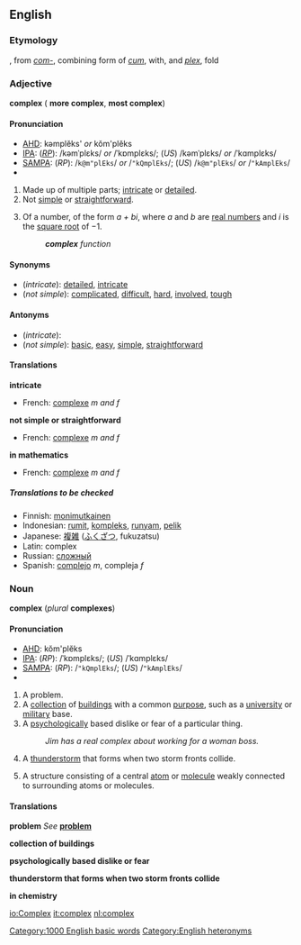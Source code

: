 ==English==
===Etymology===
{{L.}}, from ''[[com-]]'', combining form of ''[[cum]]'', with, and ''[[plex]]'', fold

=== Adjective ===
'''complex''' ({{compar}} '''more complex''', {{superl}} '''most complex''')
{{wikipedia}}

====Pronunciation====
*[[AHD]]: kəmplĕks' ''or'' kŏm'plĕks
*[[IPA]]: (''[[RP]]''): /kəmˈplɛks/ ''or'' /ˈkɒmplɛks/; (''US'') /kəmˈplɛks/ ''or'' /ˈkɑmplɛks/
*[[SAMPA]]: (''RP''): /<tt>k@m"plEks</tt>/ ''or'' /<tt>"kQmplEks</tt>/; (''US'') /<tt>k@m"plEks</tt>/ ''or'' /<tt>"kAmplEks</tt>/
*{{audio|en-us-complex-adj.ogg|Audio (US)}}

#Made up of multiple parts; [[intricate]] or [[detailed]].
#Not [[simple]] or [[straightforward]].
#{{mathematics}} Of a number, of the form ''a + bi'', where ''a'' and ''b'' are [[real number]]s and ''i'' is the [[square root]] of &minus;1.
#:'''''complex''' function''
{{wikipediapar|complex number}}

====Synonyms====
*(''intricate''): [[detailed]], [[intricate]]
*(''not simple''): [[complicated]], [[difficult]], [[hard]], [[involved]], [[tough]]

====Antonyms====
*(''intricate''):
*(''not simple''): [[basic]], [[easy]], [[simple]], [[straightforward]]

====Translations====
'''intricate'''
{{top}}
*French: [[complexe]] ''m and f''
{{mid}}
{{bottom}}

'''not simple or straightforward'''
{{top}}
*French: [[complexe]] ''m and f''
{{mid}}
{{bottom}}

'''in mathematics'''
{{top}}
*French: [[complexe]] ''m and f''
{{mid}}
{{bottom}}

=====Translations to be checked=====
<!--Remove this section once all of the translations below have been moved into the tables above.-->
{{checktrans}}

*Finnish: [[monimutkainen]]
*Indonesian: [[rumit]], [[kompleks]], [[runyam]], [[pelik]]
*Japanese: [[複雑]] ([[ふくざつ]], fukuzatsu)
*Latin: complex
*Russian: [[сложный]]
*Spanish: [[complejo]] ''m'', compleja ''f''

=== Noun ===
'''complex''' (''plural'' '''complexes''')

====Pronunciation====
*[[AHD]]: kŏm'plĕks
*[[IPA]]: (''RP''): /ˈkɒmplɛks/; (''US'') /ˈkɑmplɛks/
*[[SAMPA]]: (''RP''): /<tt>"kQmplEks</tt>/; (''US'') /<tt>"kAmplEks</tt>/
*{{audio|en-us-complex-noun.ogg|Audio (US)}}

#A problem.
#A [[collection]] of [[building]]s with a common [[purpose]], such as a [[university]] or [[military]] base.
#A [[psychological]]ly based dislike or fear of a particular thing.
#:''Jim has a real complex about working for a woman boss.''
#A [[thunderstorm]] that forms when two storm fronts collide.
#{{chemistry}} A structure consisting of a central [[atom]] or [[molecule]] weakly connected to surrounding atoms or molecules.

====Translations====

'''problem'''
''See'' '''[[problem]]'''

'''collection of buildings'''
{{top}}
{{mid}}
{{bottom}}

'''psychologically based dislike or fear'''
{{top}}
{{mid}}
{{bottom}}

'''thunderstorm that forms when two storm fronts collide'''
{{top}}
{{mid}}
{{bottom}}

'''in chemistry'''
{{top}}
{{mid}}
{{bottom}}

[[Category:1000 English basic words]]
[[Category:English heteronyms]]

[[io:Complex]]
[[it:complex]]
[[nl:complex]]
